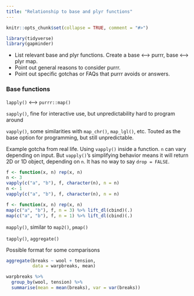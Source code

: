 ```yaml
---
title: "Relationship to base and plyr functions"
---
```


```r
knitr::opts_chunk$set(collapse = TRUE, comment = "#>")
```

```r
library(tidyverse)
library(gapminder)
```


  * List relevant base and plyr functions. Create a base <--> purrr, base <--> plyr map.
  * Point out general reasons to consider purrr.
  * Point out specific gotchas or FAQs that purrr avoids or answers.

### Base functions

`lapply()` <--> `purrr::map()`

`sapply()`, fine for interactive use, but unpredictability hard to program around

`vapply()`, some similarities with `map_chr()`, `map_lgl()`, etc. Touted as the base option for programming, but still unpredictable.

Example gotcha from real life. Using `vapply()` inside a function. `n` can vary depending on input. But `vapply()`'s simplifying behavior means it will return 2D or 1D object, depending on `n`. It has no way to say `drop = FALSE`.

<div class = "row">
<div class = "col-md-6">
```r
f <- function(x, n) rep(x, n)
n <- 3
vapply(c("a", "b"), f, character(n), n = n)
n <- 1
vapply(c("a", "b"), f, character(n), n = n)
```
</div>
<div class = "col-md-6">
```r
f <- function(x, n) rep(x, n)
map(c("a", "b"), f, n = 3) %>% lift_dl(cbind)(.)
map(c("a", "b"), f, n = 1) %>% lift_dl(cbind)(.)
```
</div>
</div>

`mapply()`, similar to `map2()`, `pmap()`

`tapply()`, `aggregate()`

Possible format for some comparisons

<div class = "row">
<div class = "col-md-6">
```r
aggregate(breaks ~ wool + tension,
          data = warpbreaks, mean)
```
</div>
<div class = "col-md-6">
```r
warpbreaks %>% 
  group_by(wool, tension) %>% 
  summarise(mean = mean(breaks), var = var(breaks))
```
</div>
</div>




